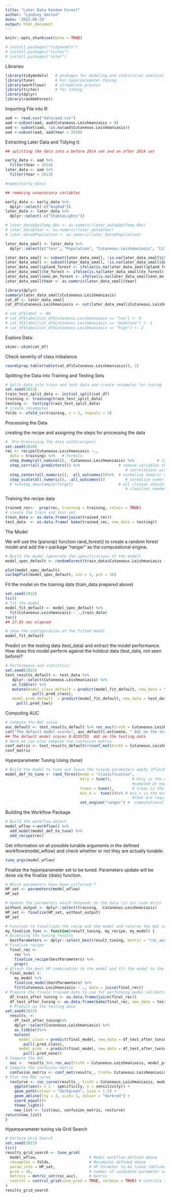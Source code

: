 ```yaml
---
title: "Later Data Random Forest"
author: "Lyndsey Umsted"
date: '2022-06-29'
output: html_document
---
```


```r
knitr::opts_chunk$set(echo = TRUE)
```

```r
# install.packages("tidymodels")
# install.packages("tictoc")
# install.packages("skimr")
```



Libraries
```r
library(tidymodels)   # packages for modeling and statistical analysis
library(tune)         # For hyperparemeter tuning
library(workflows)    # streamline process
library(tictoc)       # for timing
library(dplyr)
library(randomForest)
```


Importing File into R:
```r
aad <- read.csv("data/aad.csv")
aad <-subset(aad, aad$Cutaneous.Leishmaniasis > 0)
aad <- subset(aad, !is.na(aad$Cutaneous.Leishmaniasis))
aad <-subset(aad, aad$Year < 2018)
```


Extracting Later Data and Tidying it:
```r
## splitting the data into a before 2014 set and an after 2014 set

early_data <- aad %>%
  filter(Year < 2014)
later_data <- aad %>%
  filter(Year > 2013)

#names(early_data)

## removing unnecessary variables

early_data <- early_data %>%
  dplyr::select(-c("AvgRad"))
later_data <- later_data %>%
  dplyr::select(-c("StableLights"))

# later_data$OptTemp_Obs <- as.numeric(later_data$OptTemp_Obs)
# later_data$Year <- as.numeric(later_data$Year)
# later_data$Population <- as.numeric(later_data$Population)

later_data_small <- later_data %>%
  dplyr::select(c("Year", "Population", "Cutaneous.Leishmaniasis", "LST_Day", "NDVI", "EVI", "Precip", "AvgRad", "SWOccurrence", "pland_forest", "te_forest", "enn_mn_forest"))

later_data_small <- subset(later_data_small, !is.na(later_data_small$LST_Day))
later_data_small <- subset(later_data_small, !is.na(later_data_small$SWOccurrence))
later_data_small$pland_forest <- ifelse(is.na(later_data_small$pland_forest), 0, later_data_small$pland_forest)
later_data_small$te_forest <- ifelse(is.na(later_data_small$te_forest), 0, later_data_small$te_forest)
later_data_small$enn_mn_forest <- ifelse(is.na(later_data_small$enn_mn_forest), 0, later_data_small$enn_mn_forest)
later_data_small$Year <- as.numeric(later_data_small$Year)
```

```r
library(dplyr)
summary(later_data_small$Cutaneous.Leishmaniasis)
cat_df <- later_data_small
cat_df$Cutaneous.Leishmaniasis <- cut(later_data_small$Cutaneous.Leishmaniasis, breaks = c(0, 0.28177, 10^3), labels = c("low", "high")) # 50th percentile

# cat_df$label <- NA
# cat_df$label[cat_df$Cutaneous.Leishmaniasis == "low"] <- 0
# cat_df$label[cat_df$Cutaneous.Leishmaniasis == "moderate"] <- 1
# cat_df$label[cat_df$Cutaneous.Leishmaniasis == "high"] <- 2

```


Explore Data:
```r
skimr::skim(cat_df)
```

Check severity of class imbalance.
```r
round(prop.table(table(cat_df$Cutaneous.Leishmaniasis)), 2)
```

Splitting the Data into Training and Testing Sets
```r
# Split data into train and test data and create resamples for tuning
set.seed(2022)
train_test_split_data <- initial_split(cat_df)
training <- training(train_test_split_data)
testing <-  testing(train_test_split_data)
# create resammples
folds <- vfold_cv(training, v = 5, repeats = 2)
```

Processing the Data

creating the recipe and assigning the steps for processing the data
```r
#  Pre-Processing the data with{recipes}
set.seed(2020)
rec <- recipe(Cutaneous.Leishmaniasis ~., 
  data = training) %>%   # Formula
  step_dummy(all_nominal(), -Cutaneous.Leishmaniasis) %>%          # convert nominal data into one or more numeric.
  step_corr(all_predictors()) %>%                 # remove variables that have large absolute 
                                                     # correlations with other variables.
  step_center(all_numeric(), -all_outcomes())%>%  # normalize numeric data to have a mean of zero.
  step_scale(all_numeric(), -all_outcomes())         # normalize numeric data to have a standard deviation of one.
  # %>%step_downsample(Target)                    # all classes should have the same frequency as the minority 
                                                     # class(not needed in our case)
```

Training the recipe data
```r
trained_rec<-  prep(rec, training = training, retain = TRUE)
# create the train and test set 
train_data <- as.data.frame(juice(trained_rec))
test_data  <- as.data.frame( bake(trained_rec, new_data = testing))
```

The Model

We will use the {parsnip} function rand_forest() to create a random forest model and add the r-package “ranger” as the computational engine.
```r
# Build the model (generate the specifications of the model) 
model_spec_default <- randomForest(train_data$Cutaneous.Leishmaniasis ~ .,train_data[-11])

plot(model_spec_default)
varImpPlot(model_spec_default, cex = 1, pch = 16)
```

Fit the model on the training data (train_data prepared above)
```r
set.seed(2022)
tic()
# fit the model
model_fit_default <- model_spec_default %>%
  fit(Cutaneous.Leishmaniasis ~ .,train_data)
toc()
## 27.85 sec elapsed

# show the configuration of the fitted model
model_fit_default
```

Predict on the testing data (test_data) and extract the model performance. How does this model perform against the holdout data (test_data, not seen before)?
```r
# Performance and statistics: 
set.seed(2022)
test_results_default <- test_data %>%
   dplyr::select(Cutaneous.Leishmaniasis) %>%
   as_tibble() %>%
   mutate(model_class_default = predict(model_fit_default, new_data = test_data) %>% 
            pull(.pred_class),
   model_prob_default  = predict(model_fit_default, new_data = test_data, type = "prob") %>%
     pull(.pred_low))
```

Computing AUC
```r
# Compute the AUC value
auc_default <- test_results_default %>% roc_auc(truth = Cutaneous.Leishmaniasis, model_prob_default) 
cat("The default model scores", auc_default$.estimate, " AUC on the testing data")
## The default model scores 0.8235755  AUC on the testing data
# Here we can also compute the confusion matrix 
conf_matrix <- test_results_default%>%conf_mat(truth = Cutaneous.Leishmaniasis, model_class_default)
conf_matrix
```



Hyperparameter Tuning Using {tune}
```r
# Build the model to tune and leave the tuning parameters empty (Placeholder with the tune() function)
model_def_to_tune <- rand_forest(mode = "classification", 
                                 mtry = tune(),         # mtry is the number of predictors that will be randomly 
                                                        #sampled at each split when creating the tree models.
                                 trees = tune(),        # trees is the number of trees contained in the ensemble.
                                 min_n =  tune())%>% # min_n is the minimum number of data points in a node 
                                                        #that are required for the node to be split further. 
                                 set_engine("ranger") #  computational engine
```

Building the Workflow Package
```r
# Build the workflow object
model_wflow <-workflow() %>%
  add_model(model_def_to_tune) %>%
  add_recipe(rec)
```

Get information on all possible tunable arguments in the defined workflow(model_wflow) and check whether or not they are actually tunable.
```r
tune_args(model_wflow)
```

Finalize the hyperparameter set to be tuned.
Parameters update will be done via the finalize {dials} function.
```r
# Which parameters have been collected ?
HP_set <- parameters(model_wflow)
HP_set
```
```r
# Update the parameters which denpends on the data (in our case mtry)
without_output <- dplyr::select(training, -Cutaneous.Leishmaniasis)
HP_set <- finalize(HP_set, without_output)
HP_set
```


```r
# Function to finalliaze the recip and the model and returne the AUC value and the ROC curve of the tuned model.  
my_finalize_func <- function(result_tuning, my_recipe, my_model) {
# Accessing the tuning results
  bestParameters <- dplyr::select_best(result_tuning, metric = "roc_auc", maximize = TRUE)
# Finalize recipe
  final_rec <- 
    rec %>%
    finalize_recipe(bestParameters) %>%
    prep()
# Attach the best HP combination to the model and fit the model to the complete training data(data_in_scope_train) 
  final_model <-
    my_model %>%
    finalize_model(bestParameters) %>%
    fit(Cutaneous.Leishmaniasis ~ ., data = juice(final_rec))
# Prepare the finale trained data to use for performing model validation. 
  df_train_after_tuning <- as.data.frame(juice(final_rec)) 
  df_test_after_tuning <- as.data.frame(bake(final_rec, new_data = testing))
  # Predict on the testing data 
set.seed(2022)
  results_ <- 
    df_test_after_tuning%>%
    dplyr::select(Cutaneous.Leishmaniasis) %>%
    as_tibble()%>%
    mutate(
      model_class = predict(final_model, new_data = df_test_after_tuning) %>% 
        pull(.pred_class),
      model_prob  = predict(final_model, new_data = df_test_after_tuning, type = "prob") %>% 
        pull(.pred_none))
# Compute the AUC  
  auc <-  results_%>% roc_auc(truth = Cutaneous.Leishmaniasis, model_prob)
# Compute the confusion matrix
  confusion_matrix <- conf_mat(results_, truth= Cutaneous.Leishmaniasis, model_class)
# Plot the ROC curve
  rocCurve <- roc_curve(results_, truth = Cutaneous.Leishmaniasis, model_prob)%>%
    ggplot(aes(x = 1 - specificity, y = sensitivity)) +
    geom_path(colour = "darkgreen", size = 1.5) +
    geom_abline(lty = 3, size= 1, colour = "darkred") +
    coord_equal()+
    theme_light()
    new_list <- list(auc, confusion_matrix, rocCurve)  
return(new_list)
}
```

Hyperparameter tuning via Grid Search
```r
# Perform Grid Search 
set.seed(2022)
tic() 
results_grid_search <- tune_grid(
  model_wflow,                       # Model workflow defined above
  resamples = folds,                 # Resamples defined obove
  param_info = HP_set,               # HP Parmeter to be tuned (defined above) 
  grid = 10,                         # number of candidate parameter sets to be created automatically
  metrics = metric_set(roc_auc),     # metric
  control = control_grid(save_pred = TRUE, verbose = TRUE) # controle the tuning process
)
results_grid_search
```